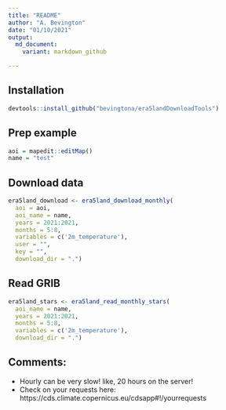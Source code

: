 ```yaml
---
title: "README"
author: "A. Bevington"
date: "01/10/2021"
output:   
  md_document:
    variant: markdown_github

---
```


## Installation

```r
devtools::install_github("bevingtona/era5landDownloadTools")
```

## Prep example

```r
aoi = mapedit::editMap()
name = "test"
``` 

## Download data

```r
era5land_download <- era5land_download_monthly(
  aoi = aoi,
  aoi_name = name,
  years = 2021:2021,
  months = 5:8,
  variables = c('2m_temperature'),
  user = "",
  key = "",
  download_dir = ".") 
```

## Read GRIB 

```r
era5land_stars <- era5land_read_monthly_stars(
  aoi_name = name,
  years = 2021:2021,
  months = 5:8,
  variables = c('2m_temperature'),
  download_dir = ".")

```

## Comments: 

- Hourly can be very slow! like, 20 hours on the server! 
- Check on your requests here: https://cds.climate.copernicus.eu/cdsapp#!/yourrequests
